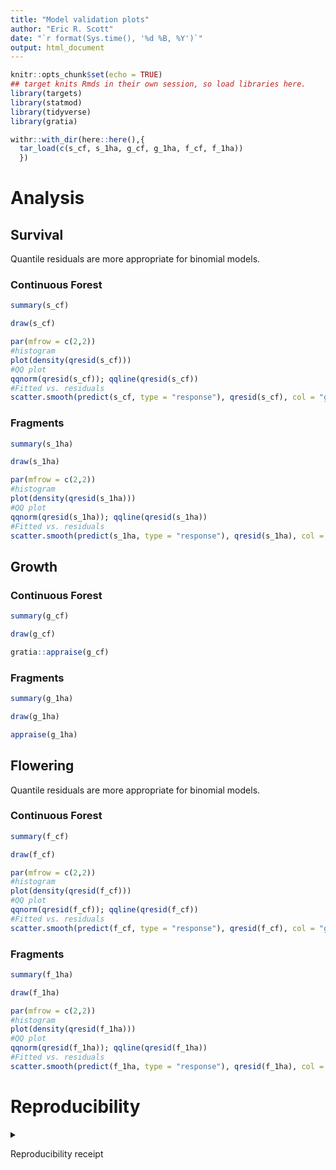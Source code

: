 ```yaml
---
title: "Model validation plots"
author: "Eric R. Scott"
date: "`r format(Sys.time(), '%d %B, %Y')`"
output: html_document
---
```


```r
knitr::opts_chunk$set(echo = TRUE)
## target knits Rmds in their own session, so load libraries here.
library(targets)
library(statmod)
library(tidyverse)
library(gratia)
```

```r
withr::with_dir(here::here(),{
  tar_load(c(s_cf, s_1ha, g_cf, g_1ha, f_cf, f_1ha))
  })
```

# Analysis

## Survival

Quantile residuals are more appropriate for binomial models.

### Continuous Forest

```r
summary(s_cf)
```

```r
draw(s_cf)
```

```r
par(mfrow = c(2,2))
#histogram
plot(density(qresid(s_cf)))
#QQ plot
qqnorm(qresid(s_cf)); qqline(qresid(s_cf))
#Fitted vs. residuals
scatter.smooth(predict(s_cf, type = "response"), qresid(s_cf), col = "grey")
```

### Fragments

```r
summary(s_1ha)
```

```r
draw(s_1ha)
```

```r
par(mfrow = c(2,2))
#histogram
plot(density(qresid(s_1ha)))
#QQ plot
qqnorm(qresid(s_1ha)); qqline(qresid(s_1ha))
#Fitted vs. residuals
scatter.smooth(predict(s_1ha, type = "response"), qresid(s_1ha), col = "grey")
```

## Growth

### Continuous Forest

```r
summary(g_cf)
```

```r
draw(g_cf)
```

```r
gratia::appraise(g_cf)
```

### Fragments

```r
summary(g_1ha)
```

```r
draw(g_1ha)
```

```r
appraise(g_1ha)
```

## Flowering

Quantile residuals are more appropriate for binomial models.

### Continuous Forest

```r
summary(f_cf)
```

```r
draw(f_cf)
```

```r
par(mfrow = c(2,2))
#histogram
plot(density(qresid(f_cf)))
#QQ plot
qqnorm(qresid(f_cf)); qqline(qresid(f_cf))
#Fitted vs. residuals
scatter.smooth(predict(f_cf, type = "response"), qresid(f_cf), col = "grey")
```

### Fragments

```r
summary(f_1ha)
```

```r
draw(f_1ha)
```

```r
par(mfrow = c(2,2))
#histogram
plot(density(qresid(f_1ha)))
#QQ plot
qqnorm(qresid(f_1ha)); qqline(qresid(f_1ha))
#Fitted vs. residuals
scatter.smooth(predict(f_1ha, type = "response"), qresid(f_1ha), col = "grey")
```

# Reproducibility

<details>

<summary>

Reproducibility receipt

</summary>

```r
## datetime
Sys.time()

## repository
if(requireNamespace('git2r', quietly = TRUE)) {
  git2r::repository()
} else {
  c(
    system2("git", args = c("log", "--name-status", "-1"), stdout = TRUE),
    system2("git", args = c("remote", "-v"), stdout = TRUE)
  )
}

## session info
sessionInfo()
```

</details>
